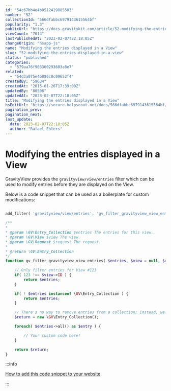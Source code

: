```yaml
---
id: "54c67bb4e4b0512429885503"
number: "52"
collectionId: "566dfabbc6979143615564bf"
popularity: "1.3"
publicUrl: "https://docs.gravitykit.com/article/52-modifying-the-entries-displayed-in-a-view"
viewCount: "7014"
lastPublishedAt: "2023-02-07T22:18:05Z"
changeOrigin: "hsapp-js"
name: "Modifying the entries displayed in a View"
slug: "52-modifying-the-entries-displayed-in-a-view"
status: "published"
categories: 
  - "579aa76f903360293603a8e7"
related: 
  - "54d3a075e4b086c0c09652f4"
createdBy: "59634"
createdAt: "2015-01-26T17:39:00Z"
updatedBy: "80506"
updatedAt: "2023-02-07T22:18:05Z"
title: "Modifying the entries displayed in a View"
hsEditUrl: "https://secure.helpscout.net/docs/566dfabbc6979143615564bf/article/54c67bb4e4b0512429885503"
pagination_prev: 
pagination_next: 
last_update:
  date: 2023-02-07T22:18:05Z
  author: "Rafael Ehlers"
---
```


# Modifying the entries displayed in a View

GravityView provides the `gravityview/view/entries` filter which can be used to modify entries before they are displayed on the View.

Below is a code snippet that can be used as a boilerplate for custom modifications:

```php

add_filter( 'gravityview/view/entries', 'gv_filter_gravityview_view_entries', 10, 3 );

/**
*
* @param \GV\Entry_Collection $entries The entries for this view.
* @param \GV\View $view The view.
* @param \GV\Request $request The request.
*
* @return \GV\Entry_Collection
*/
function gv_filter_gravityview_view_entries( $entries, $view = null, $request = null ) {

	// Only filter entries for View #123
	if( 123 !== $view->ID ) {
		return $entries;
	}

	if( ! $entries instanceof \GV\Entry_Collection ) {
		return $entries;
	}

	// There's no way to remove entries from a collection; instead, we just create a new one
	$return = new \GV\Entry_Collection();

	foreach( $entries->all() as $entry ) {

		// Your custom code here!
	}

	return $return;
}
```


:::info

[How to add this code snippet to your website](https://docs.gravitykit.com/article/210-where-to-put-code-samples).

:::

 
